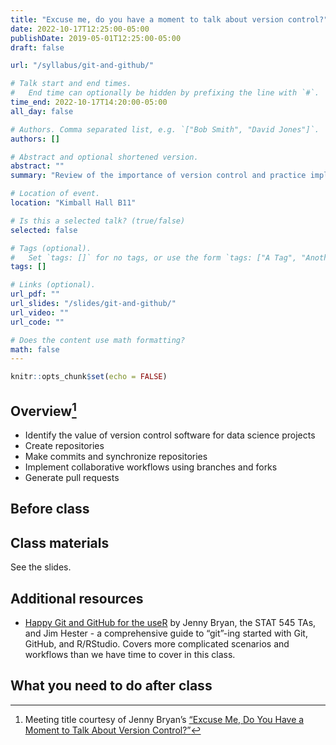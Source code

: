 ```yaml
---
title: "Excuse me, do you have a moment to talk about version control?"
date: 2022-10-17T12:25:00-05:00
publishDate: 2019-05-01T12:25:00-05:00
draft: false

url: "/syllabus/git-and-github/"

# Talk start and end times.
#   End time can optionally be hidden by prefixing the line with `#`.
time_end: 2022-10-17T14:20:00-05:00
all_day: false

# Authors. Comma separated list, e.g. `["Bob Smith", "David Jones"]`.
authors: []

# Abstract and optional shortened version.
abstract: ""
summary: "Review of the importance of version control and practice implementing Git workflows."

# Location of event.
location: "Kimball Hall B11"

# Is this a selected talk? (true/false)
selected: false

# Tags (optional).
#   Set `tags: []` for no tags, or use the form `tags: ["A Tag", "Another Tag"]` for one or more tags.
tags: []

# Links (optional).
url_pdf: ""
url_slides: "/slides/git-and-github/"
url_video: ""
url_code: ""

# Does the content use math formatting?
math: false
---
```


```r
knitr::opts_chunk$set(echo = FALSE)
```

## Overview[^bryan]

* Identify the value of version control software for data science projects
* Create repositories
* Make commits and synchronize repositories
* Implement collaborative workflows using branches and forks
* Generate pull requests

## Before class


## Class materials

See the slides.

## Additional resources

- [Happy Git and GitHub for the useR](https://happygitwithr.com/index.html) by Jenny Bryan, the STAT 545 TAs, and Jim Hester - a comprehensive guide to "git"-ing started with Git, GitHub, and R/RStudio. Covers more complicated scenarios and workflows than we have time to cover in this class.

## What you need to do after class

[^bryan]: Meeting title courtesy of Jenny Bryan's ["Excuse Me, Do You Have a Moment to Talk About Version Control?"](https://www.tandfonline.com/doi/full/10.1080/00031305.2017.1399928)
